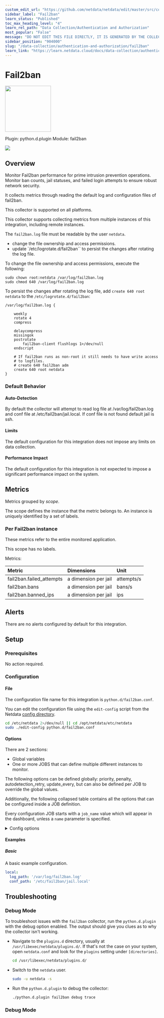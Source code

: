 ```yaml
---
custom_edit_url: "https://github.com/netdata/netdata/edit/master/src/collectors/python.d.plugin/fail2ban/metadata.yaml"
sidebar_label: "Fail2ban"
learn_status: "Published"
toc_max_heading_level: "4"
learn_rel_path: "Data Collection/Authentication and Authorization"
most_popular: "False"
message: "DO NOT EDIT THIS FILE DIRECTLY, IT IS GENERATED BY THE COLLECTOR'S metadata.yaml FILE"
sidebar_position: "904000"
slug: "/data-collection/authentication-and-authorization/fail2ban"
learn_link: "https://learn.netdata.cloud/docs/data-collection/authentication-and-authorization/fail2ban"
---
```



# Fail2ban


<img src="https://netdata.cloud/img/fail2ban.png" width="150"/>


Plugin: python.d.plugin
Module: fail2ban

<img src="https://img.shields.io/badge/maintained%20by-Netdata-%2300ab44" />

## Overview

Monitor Fail2ban performance for prime intrusion prevention operations. Monitor ban counts, jail statuses, and failed login attempts to ensure robust network security.


It collects metrics through reading the default log and configuration files of fail2ban.


This collector is supported on all platforms.

This collector supports collecting metrics from multiple instances of this integration, including remote instances.

The `fail2ban.log` file must be readable by the user `netdata`.
  - change the file ownership and access permissions.
  - update `/etc/logrotate.d/fail2ban`` to persist the changes after rotating the log file.

To change the file ownership and access permissions, execute the following:

```shell
sudo chown root:netdata /var/log/fail2ban.log
sudo chmod 640 /var/log/fail2ban.log
```

To persist the changes after rotating the log file, add `create 640 root netdata` to the `/etc/logrotate.d/fail2ban`:

```shell
/var/log/fail2ban.log {

    weekly
    rotate 4
    compress

    delaycompress
    missingok
    postrotate
        fail2ban-client flushlogs 1>/dev/null
    endscript

    # If fail2ban runs as non-root it still needs to have write access
    # to logfiles.
    # create 640 fail2ban adm
    create 640 root netdata
}
```


### Default Behavior

#### Auto-Detection

By default the collector will attempt to read log file at /var/log/fail2ban.log and conf file at /etc/fail2ban/jail.local.
If conf file is not found default jail is ssh.


#### Limits

The default configuration for this integration does not impose any limits on data collection.

#### Performance Impact

The default configuration for this integration is not expected to impose a significant performance impact on the system.


## Metrics

Metrics grouped by *scope*.

The scope defines the instance that the metric belongs to. An instance is uniquely identified by a set of labels.



### Per Fail2ban instance

These metrics refer to the entire monitored application.


This scope has no labels.

Metrics:

| Metric | Dimensions | Unit |
|:------|:----------|:----|
| fail2ban.failed_attempts | a dimension per jail | attempts/s |
| fail2ban.bans | a dimension per jail | bans/s |
| fail2ban.banned_ips | a dimension per jail | ips |



## Alerts

There are no alerts configured by default for this integration.


## Setup

### Prerequisites

No action required.

### Configuration

#### File

The configuration file name for this integration is `python.d/fail2ban.conf`.


You can edit the configuration file using the `edit-config` script from the
Netdata [config directory](/docs/configuring/configuration#the-netdata-config-directory).

```bash
cd /etc/netdata 2>/dev/null || cd /opt/netdata/etc/netdata
sudo ./edit-config python.d/fail2ban.conf
```
#### Options

There are 2 sections:

* Global variables
* One or more JOBS that can define multiple different instances to monitor.

The following options can be defined globally: priority, penalty, autodetection_retry, update_every, but can also be defined per JOB to override the global values.

Additionally, the following collapsed table contains all the options that can be configured inside a JOB definition.

Every configuration JOB starts with a `job_name` value which will appear in the dashboard, unless a `name` parameter is specified.


<details><summary>Config options</summary>

| Name | Description | Default | Required |
|:----|:-----------|:-------|:--------:|
| log_path | path to fail2ban.log. | /var/log/fail2ban.log | no |
| conf_path | path to jail.local/jail.conf. | /etc/fail2ban/jail.local | no |
| conf_dir | path to jail.d/. | /etc/fail2ban/jail.d/ | no |
| exclude | jails you want to exclude from autodetection. |  | no |
| update_every | Sets the default data collection frequency. | 1 | no |
| priority | Controls the order of charts at the netdata dashboard. | 60000 | no |
| autodetection_retry | Sets the job re-check interval in seconds. | 0 | no |
| penalty | Indicates whether to apply penalty to update_every in case of failures. | yes | no |
| name | Job name. This value will overwrite the `job_name` value. JOBS with the same name are mutually exclusive. Only one of them will be allowed running at any time. This allows autodetection to try several alternatives and pick the one that works. |  | no |

</details>

#### Examples

##### Basic

A basic example configuration.

```yaml
local:
  log_path: '/var/log/fail2ban.log'
  conf_path: '/etc/fail2ban/jail.local'

```


## Troubleshooting

### Debug Mode

To troubleshoot issues with the `fail2ban` collector, run the `python.d.plugin` with the debug option enabled. The output
should give you clues as to why the collector isn't working.

- Navigate to the `plugins.d` directory, usually at `/usr/libexec/netdata/plugins.d/`. If that's not the case on
  your system, open `netdata.conf` and look for the `plugins` setting under `[directories]`.

  ```bash
  cd /usr/libexec/netdata/plugins.d/
  ```

- Switch to the `netdata` user.

  ```bash
  sudo -u netdata -s
  ```

- Run the `python.d.plugin` to debug the collector:

  ```bash
  ./python.d.plugin fail2ban debug trace
  ```

### Debug Mode




